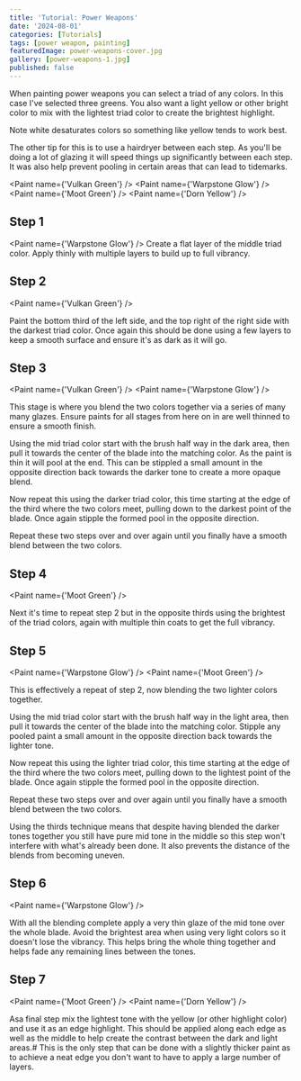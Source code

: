 ```yaml
---
title: 'Tutorial: Power Weapons'
date: '2024-08-01'
categories: [Tutorials]
tags: [power weapon, painting]
featuredImage: power-weapons-cover.jpg
gallery: [power-weapons-1.jpg]
published: false
---
```



When painting power weapons you can select a triad of any colors. In this case I've selected three greens. You also
want a light yellow or other bright color to mix with the lightest triad color to create the brightest highlight.

Note white desaturates colors so something like yellow tends to work best.

The other tip for this is to use a hairdryer between each step. As you'll be doing a lot of glazing it will speed things
up significantly between each step. It was also help prevent pooling in certain areas that can lead to tidemarks.

<Paint name={'Vulkan Green'} />
<Paint name={'Warpstone Glow'} />
<Paint name={'Moot Green'} />
<Paint name={'Dorn Yellow'} />

## Step 1

<Paint name={'Warpstone Glow'} />
Create a flat layer of the middle triad color. Apply thinly with multiple layers
to build up to full vibrancy.

## Step 2

<Paint name={'Vulkan Green'} />

Paint the bottom third of the left side, and the top right of the right side with the darkest triad color. Once again
this should be done using a few layers to keep a smooth surface and ensure it's as dark as it will go.

## Step 3

<Paint name={'Vulkan Green'} />
<Paint name={'Warpstone Glow'} />

This stage is where you blend the two colors together via a series of many many glazes. Ensure paints for all stages
from here on in are well thinned to ensure a smooth finish.

Using the mid triad color start with the brush half way in the dark area, then pull it towards the center of the blade
into the matching color. As the paint is thin it will pool at the end. This can be stippled a small amount in the
opposite direction back towards the darker tone to create a more opaque blend.

Now repeat this using the darker triad color, this time starting at the edge of the third where the two colors meet,
pulling down to the darkest point of the blade. Once again stipple the formed pool in the opposite direction.

Repeat these two steps over and over again until you finally have a smooth blend between the two colors.

## Step 4

<Paint name={'Moot Green'} />

Next it's time to repeat step 2 but in the opposite thirds using the brightest of the triad colors, again with multiple
thin coats to get the full vibrancy.

## Step 5

<Paint name={'Warpstone Glow'} />
<Paint name={'Moot Green'} />

This is effectively a repeat of step 2, now blending the two lighter colors together.

Using the mid triad color start with the brush half way in the light area, then pull it towards the center of the blade
into the matching color. Stipple any pooled paint a small amount in the opposite direction back towards the lighter tone.

Now repeat this using the lighter triad color, this time starting at the edge of the third where the two colors meet,
pulling down to the lightest point of the blade. Once again stipple the formed pool in the opposite direction.

Repeat these two steps over and over again until you finally have a smooth blend between the two colors.

Using the thirds technique means that despite having blended the darker tones together you still have pure mid tone in
the middle so this step won't interfere with what's already been done. It also prevents the distance of the blends
from becoming uneven.

## Step 6

<Paint name={'Warpstone Glow'} />

With all the blending complete apply a very thin glaze of the mid tone over the whole blade. Avoid the brightest area
when using very light colors so it doesn't lose the vibrancy. This helps bring the whole thing together and helps fade
any remaining lines between the tones.

## Step 7

<Paint name={'Moot Green'} />
<Paint name={'Dorn Yellow'} />

Asa final step mix the lightest tone with the yellow (or other highlight color) and use it as an edge highlight. This
should be applied along each edge as well as the middle to help create the contrast between the dark and light areas.#
This is the only step that can be done with a slightly thicker paint as to achieve a neat edge you don't want to have
to apply a large number of layers.

